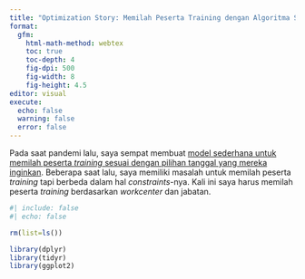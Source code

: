 ```yaml
---
title: "Optimization Story: Memilah Peserta Training dengan Algoritma Spiral"
format: 
  gfm:
    html-math-method: webtex
    toc: true
    toc-depth: 4
    fig-dpi: 500
    fig-width: 8
    fig-height: 4.5
editor: visual
execute:
  echo: false
  warning: false
  error: false
---
```


Pada saat pandemi lalu, saya sempat membuat [model sederhana untuk memilah peserta _training_ sesuai dengan pilihan tanggal yang mereka inginkan](https://ikanx101.com/blog/training-jadwal/). Beberapa saat lalu, saya memiliki masalah untuk memilah peserta _training_ tapi berbeda dalam hal _constraints_-nya. Kali ini saya harus memilah peserta _training_ berdasarkan _workcenter_ dan jabatan.

```r
#| include: false
#| echo: false

rm(list=ls())

library(dplyr)
library(tidyr)
library(ggplot2)

```